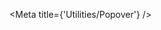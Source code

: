 

<Meta title={'Utilities/Popover'} />

<Canvas hidden>
    <Story name="default">
        {() => {
            const [show, setShow] = useState(false);
            const buttonRef = useRef(null);
            function handleClick() {
                setShow(!show);
            }
            return (
                <div>
                    <IconButton
                        icon={'menu'}
                        onClick={handleClick}
                        ref={buttonRef}
                        toggled={show}
                    />
                    <Popover show={show} anchor={buttonRef.current} placement={'bottom-start'}>
                        <Shape elevation={3}>
                            <Grid element={'ul'} justify={'stretch'} padding={Spacing.all(100)}>
                                <li>
                                    <Icon glyph={'message-check'} />
                                    Message
                                </li>
                                <li>
                                    <Icon glyph={'check-circle'} />
                                    Check
                                </li>
                            </Grid>
                        </Shape>
                    </Popover>
                </div>
            );
        }}
    </Story>
</Canvas>
